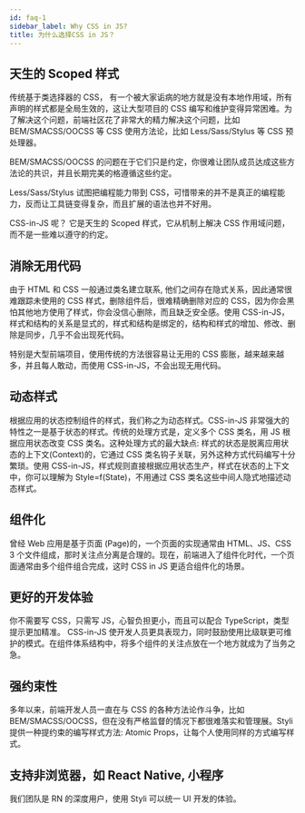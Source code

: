 ```yaml
---
id: faq-1
sidebar_label: Why CSS in JS?
title: 为什么选择CSS in JS？
---
```


## 天生的 Scoped 样式

传统基于类选择器的 CSS， 有一个被大家诟病的地方就是没有本地作用域，所有声明的样式都是全局生效的，这让大型项目的 CSS 编写和维护变得异常困难。为了解决这个问题，前端社区花了非常大的精力解决这个问题，比如 BEM/SMACSS/OOCSS 等 CSS 使用方法论，比如 Less/Sass/Stylus 等 CSS 预处理器。

BEM/SMACSS/OOCSS 的问题在于它们只是约定，你很难让团队成员达成这些方法论的共识，并且长期完美的格遵循这些约定。

Less/Sass/Stylus 试图把编程能力带到 CSS，可惜带来的并不是真正的编程能力，反而让工具链变得复杂，而且扩展的语法也并不好用。

CSS-in-JS 呢？ 它是天生的 Scoped 样式，它从机制上解决 CSS 作用域问题，而不是一些难以遵守的约定。

## 消除无用代码

由于 HTML 和 CSS 一般通过类名建立联系, 他们之间存在隐式关系，因此通常很难跟踪未使用的 CSS 样式，删除组件后，很难精确删除对应的 CSS，因为你会黑怕其他地方使用了样式，你会没信心删除，而且缺乏安全感。使用 CSS-in-JS，样式和结构的关系是显式的，样式和结构是绑定的，结构和样式的增加、修改、删除是同步，几乎不会出现死代码。

特别是大型前端项目，使用传统的方法很容易让无用的 CSS 膨胀，越来越来越多，并且每人敢动，而使用 CSS-in-JS，不会出现无用代码。

## 动态样式

根据应用的状态控制组件的样式，我们称之为动态样式。CSS-in-JS 非常强大的特性之一是基于状态的样式。传统的处理方式是，定义多个 CSS 类名，用 JS 根据应用状态改变 CSS 类名。这种处理方式的最大缺点: 样式的状态是脱离应用状态的上下文(Context)的，它通过 CSS 类名钩子关联，另外这种方式代码编写十分繁琐。使用 CSS-in-JS，样式规则直接根据应用状态生产，样式在状态的上下文中，你可以理解为 Style=f(State)，不用通过 CSS 类名这些中间人隐式地描述动态样式。

## 组件化

曾经 Web 应用是基于页面 (Page)的，一个页面的实现通常由 HTML、JS、CSS 3 个文件组成，那时关注点分离是合理的。现在，前端进入了组件化时代，一个页面通常由多个组件组合完成，这时 CSS in JS 更适合组件化的场景。

## 更好的开发体验

你不需要写 CSS，只需写 JS，心智负担更小，而且可以配合 TypeScript，类型提示更加精准。 CSS-in-JS 使开发人员更具表现力，同时鼓励使用比级联更可维护的模式。在组件体系结构中，将多个组件的关注点放在一个地方就成为了当务之急。

## 强约束性

多年以来，前端开发人员一直在与 CSS 的各种方法论作斗争，比如 BEM/SMACSS/OOCSS，但在没有严格监督的情况下都很难落实和管理展。Styli 提供一种提约束的编写样式方法: Atomic Props，让每个人使用同样的方式编写样式。

## 支持非浏览器，如 React Native, 小程序

我们团队是 RN 的深度用户，使用 Styli 可以统一 UI 开发的体验。
